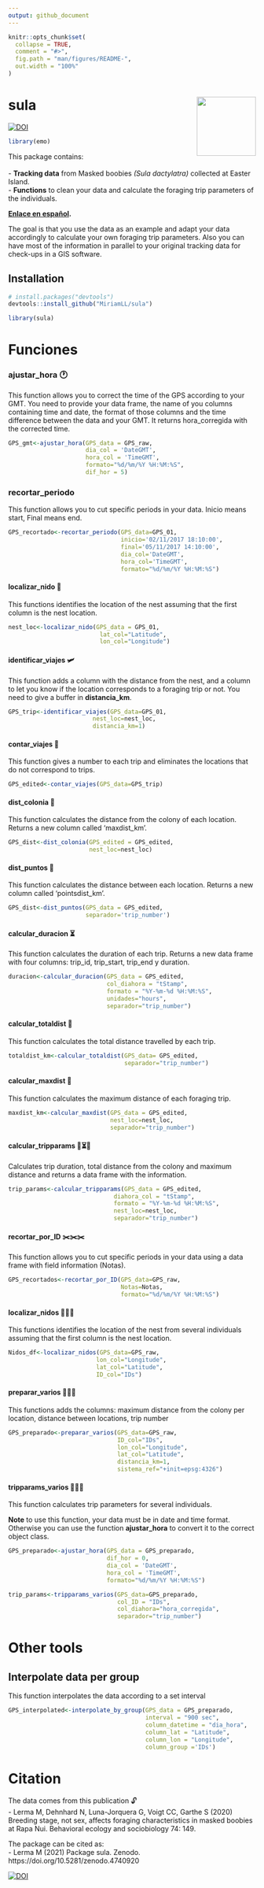 ```yaml
---
output: github_document
---
```


<!-- README.md is generated from README.Rmd. Please edit that file -->

```r
knitr::opts_chunk$set(
  collapse = TRUE,
  comment = "#>",
  fig.path = "man/figures/README-",
  out.width = "100%"
)
```

# sula  <img src="man/figures/logo.png" align="right" width = "120px"/>

[![DOI](https://zenodo.org/badge/DOI/10.5281/zenodo.4740920.svg)](https://doi.org/10.5281/zenodo.4740920)


```r
library(emo)
```

This package contains: <br>  
- **Tracking data** from Masked boobies _(Sula dactylatra)_ collected at Easter Island.  
- **Functions** to clean your data and calculate the foraging trip parameters of the individuals.

**[Enlace en español](https://www.miriam-lerma.com/posts/2021-05-14-sula/).**

The goal is that you use the data as an example and adapt your data accordingly to calculate your own foraging trip parameters.
Also you can have most of the information in parallel to your original tracking data for check-ups in a GIS software.

## Installation

```r
# install.packages("devtools")
devtools::install_github("MiriamLL/sula")
```

```r
library(sula)
```

# Funciones

### ajustar_hora 🕐

This function allows you to correct the time of the GPS according to your GMT. 
You need to provide your data frame, the name of you columns containing time and date, the format of those columns and the time difference between the data and your GMT. It returns hora_corregida with the corrected time.

```r
GPS_gmt<-ajustar_hora(GPS_data = GPS_raw,
                      dia_col = 'DateGMT',
                      hora_col = 'TimeGMT',
                      formato="%d/%m/%Y %H:%M:%S",
                      dif_hor = 5)
```

### recortar_periodo 

This function allows you to cut specific periods in your data. Inicio means start, Final means end.

```r
GPS_recortado<-recortar_periodo(GPS_data=GPS_01,
                                inicio='02/11/2017 18:10:00',
                                final='05/11/2017 14:10:00',
                                dia_col='DateGMT',
                                hora_col='TimeGMT',
                                formato="%d/%m/%Y %H:%M:%S")
```

#### localizar_nido 🐣

This functions identifies the location of the nest assuming that the first column is the nest location.  


```r
nest_loc<-localizar_nido(GPS_data = GPS_01,
                          lat_col="Latitude",
                          lon_col="Longitude")
```

#### identificar_viajes 🛩️

This function adds a column with the distance from the nest, and a column to let you know if the location corresponds to a foraging trip or not. You need to give a buffer in **distancia_km**.

```r
GPS_trip<-identificar_viajes(GPS_data=GPS_01,
                        nest_loc=nest_loc,
                        distancia_km=1)
```


#### contar_viajes 🧮

This function gives a number to each trip and eliminates the locations that do not correspond to trips.


```r
GPS_edited<-contar_viajes(GPS_data=GPS_trip)
```

#### dist_colonia 📏

This function calculates the distance from the colony of each location. Returns a new column called 'maxdist_km'.

```r
GPS_dist<-dist_colonia(GPS_edited = GPS_edited, 
                       nest_loc=nest_loc)
```

#### dist_puntos 📐

This function calculates the distance between each location. Returns a new column called 'pointsdist_km'.

```r
GPS_dist<-dist_puntos(GPS_data = GPS_edited,
                      separador='trip_number')
```

#### calcular_duracion ⏳

This function calculates the duration of each trip. Returns a new data frame with four columns: trip_id, trip_start, trip_end y duration.

```r
duracion<-calcular_duracion(GPS_data = GPS_edited,
                            col_diahora = "tStamp",
                            formato = "%Y-%m-%d %H:%M:%S",
                            unidades="hours",
                            separador="trip_number")
```

#### calcular_totaldist 📐

This function calculates the total distance travelled by each trip.

```r
totaldist_km<-calcular_totaldist(GPS_data= GPS_edited,
                                 separador="trip_number")
```


#### calcular_maxdist 📏

This function calculates the maximum distance of each foraging trip. 

```r
maxdist_km<-calcular_maxdist(GPS_data = GPS_edited, 
                             nest_loc=nest_loc,
                             separador="trip_number")
```


#### calcular_tripparams 📐⏳📏

Calculates trip duration, total distance from the colony and maximum distance and returns a data frame with the information. 

```r
trip_params<-calcular_tripparams(GPS_data = GPS_edited,
                              diahora_col = "tStamp",
                              formato = "%Y-%m-%d %H:%M:%S",
                              nest_loc=nest_loc,
                              separador="trip_number")
```

#### recortar_por_ID  ✂️✂️✂️

This function allows you to cut specific periods in your data using a data frame with field information (Notas).  

```r
GPS_recortados<-recortar_por_ID(GPS_data=GPS_raw,
                                Notas=Notas,
                                formato="%d/%m/%Y %H:%M:%S")
```

#### localizar_nidos 🐣🐣🐣

This functions identifies the location of the nest from several individuals assuming that the first column is the nest location. 

```r
Nidos_df<-localizar_nidos(GPS_data=GPS_raw,
                         lon_col="Longitude",
                         lat_col="Latitude",
                         ID_col="IDs")
```

#### preparar_varios 🔌🔌🔌

This functions adds the columns: maximum distance from the colony per location, distance between locations, trip number  

```r
GPS_preparado<-preparar_varios(GPS_data=GPS_raw,
                               ID_col="IDs",
                               lon_col="Longitude",
                               lat_col="Latitude",
                               distancia_km=1,
                               sistema_ref="+init=epsg:4326")
```

#### tripparams_varios 📐📐📐

This function calculates trip parameters for several individuals.

**Note** to use this function, your data must be in date and time format. 
Otherwise you can use the function **ajustar_hora** to convert it to the correct object class. 

```r
GPS_preparado<-ajustar_hora(GPS_data = GPS_preparado,
                            dif_hor = 0,
                            dia_col = 'DateGMT',
                            hora_col = 'TimeGMT',
                            formato="%d/%m/%Y %H:%M:%S")
```

```r
trip_params<-tripparams_varios(GPS_data=GPS_preparado,
                               col_ID = "IDs",
                               col_diahora="hora_corregida",
                               separador="trip_number")
```

# Other tools

## Interpolate data per group

This function interpolates the data according to a set interval


```r
GPS_interpolated<-interpolate_by_group(GPS_data = GPS_preparado, 
                                       interval = "900 sec", 
                                       column_datetime = "dia_hora", 
                                       column_lat = "Latitude", 
                                       column_lon = "Longitude", 
                                       column_group ='IDs')
```



# Citation

The data comes from this publication 🔓  
- Lerma M, Dehnhard N, Luna-Jorquera G, Voigt CC, Garthe S (2020) Breeding stage, not sex, affects foraging characteristics in masked boobies at Rapa Nui. Behavioral ecology and sociobiology 74: 149. 

The package can be cited as:  
- Lerma M (2021) Package sula. Zenodo. https://doi.org/10.5281/zenodo.4740920

[![DOI](https://zenodo.org/badge/DOI/10.5281/zenodo.4740920.svg)](https://doi.org/10.5281/zenodo.4740920)
